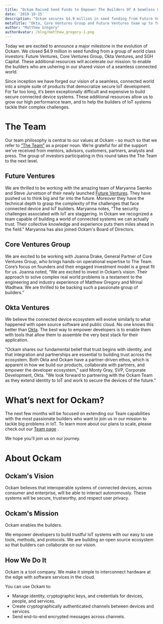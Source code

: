 ```yaml
---
title: "Ockam Raised Seed Funds to Empower The Builders Of A Seamless Connected Future."
date: '2019-10-15'
description: "Ockam secures $4.9 million in seed funding from Future Ventures, Core Venture Group, Okta Ventures and others."
metaTitle: "Okta, Core Ventures Group and Future Ventures team up to fund Ockam's quest to build beautiful tools for developers."
author: "Matthew Gregory"
authorAvatar: /blog/matthew_gregory-1.png
---
```

Today we are excited to announce a major milestone in the evolution of Ockam. We closed $4.9 million in seed funding from a group of world class investors: Future Ventures, Core Ventures Group, Okta Ventures, and SGH Capital. These additional resources will accelerate our mission: to enable the builders who are ushering in our shared vision of a seamless connected world.

Since inception we have forged our vision of a seamless, connected world into a simple suite of products that democratize secure IoT development. For far too long, it’s been exceptionally difficult and expensive to build secure connected device systems. These additional resources allow us to grow our high performance team, and to help the builders of IoT systems tackle their complex challenges.

# The Team

Our team philosophy is central to our values at Ockam - so much so that we refer to [“The Team”](https://www.ockam.io/team) as a proper noun. We’re grateful for all the support we’ve received from mentors, advisors, customers, partners, analysts and press. The group of investors participating in this round takes the The Team to the next level.

## Future Ventures

We are thrilled to be working with the amazing team of Maryanna Saenko and Steve Jurvetson of their newly launched [Future Ventures](https://future.ventures/). They have pushed us to think big and far into the future. Moreover they have the technical depth to grasp the complexity of the challenges that face connected device and IoT builders. Maryanna notes, “The security challenges associated with IoT are staggering. In Ockam we recognized a team capable of building a world of connected systems we can actually trust. Their collective knowledge and experience puts them miles ahead in the field." Maryanna has also joined Ockam's Board of Directors.

## Core Ventures Group

We are excited to be working with Joanna Drake, General Partner of Core Ventures Group, who brings hands-on operational expertise to The Team. Core’s focus on founders and their engaged investment model is a great fit for us. Joanna noted, “We are excited to invest in Ockam’s vision. Their approach to solve complex real world problems is a testament to the engineering and industry experience of Matthew Gregory and Mrinal Wadhwa. We are thrilled to be backing such a passionate group of builders.”

## Okta Ventures

We believe the connected device ecosystem will evolve similarly to what happened with open source software and public cloud. No one knows this better than [Okta](https://www.okta.com/). The best way to empower developers is to enable them with tools that allow them to assemble the very best stack for their application.

“Ockam shares our fundamental belief that trust begins with identity, and that integration and partnerships are essential to building trust across the ecosystem. Both Okta and Ockam have a partner-driven ethos, which is apparent in how we build our products, collaborate with partners, and empower the developer ecosystem,” said Monty Gray, SVP, Corporate Development, Okta. "We look forward to partnering with the Ockam Team as they extend identity to IoT and work to secure the devices of the future."

# What’s next for Ockam?

The next few months will be focused on extending our Team capabilities with the most passionate builders who want to join us in our mission to tackle big problems in IoT. To learn more about our plans to scale, please check out our [Team page](/team) .

We hope you’ll join us on our journey.

# About Ockam

## Ockam's Vision

Ockam believes that interoperable systems of connected devices, across consumer and enterprise, will be able to interact autonomously. These systems will be secure, trustworthy, and respect user privacy.

## Ockam's Mission

Ockam enables the builders.

We empower developers to build trustful IoT systems with our easy to use tools, methods, and protocols. We are building an open source ecosystem so that builders can collaborate on our vision.

## How We Do It

Ockam is a tool company. We make it simple to interconnect hardware at the edge with software services in the cloud.

You can use Ockam to:

* Manage identity, cryptographic keys, and credentials for devices, people, and services.
* Create cryptographically authenticated channels between devices and services.
* Send end-to-end encrypted messages across channels.
